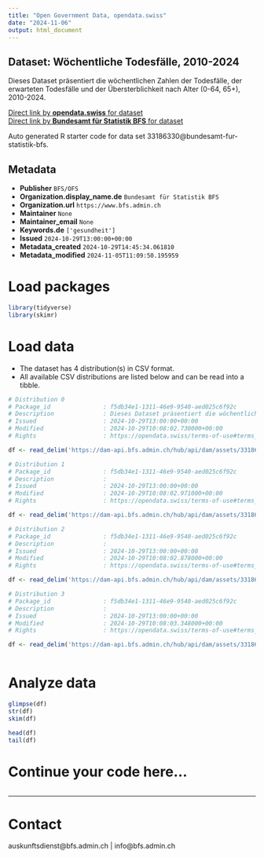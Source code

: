 ```yaml
---
title: "Open Government Data, opendata.swiss"
date: "2024-11-06"
output: html_document
---
```


## Dataset: Wöchentliche Todesfälle, 2010-2024

Dieses Dataset präsentiert die wöchentlichen Zahlen der Todesfälle, der erwarteten Todesfälle und der Übersterblichkeit nach Alter (0-64, 65+), 2010-2024.

[Direct link by **opendata.swiss** for dataset](https://opendata.swiss/de/dataset/wochentliche-todesfalle-2010-20241)<br>
[Direct link by **Bundesamt für Statistik BFS** for dataset](https://www.bfs.admin.ch/asset/de/ts-d-14.03.04.03-wr)

Auto generated R starter code for data set 33186330@bundesamt-fur-statistik-bfs.

## Metadata

- **Publisher** `BFS/OFS`
- **Organization.display_name.de** `Bundesamt für Statistik BFS`
- **Organization.url** `https://www.bfs.admin.ch`
- **Maintainer** `None`
- **Maintainer_email** `None`
- **Keywords.de** `['gesundheit']`
- **Issued** `2024-10-29T13:00:00+00:00`
- **Metadata_created** `2024-10-29T14:45:34.061810`
- **Metadata_modified** `2024-11-05T11:09:50.195959`


# Load packages

```r

library(tidyverse)
library(skimr)

```

# Load data

-   The dataset has 4 distribution(s) in CSV format.
-   All available CSV distributions are listed below and can be read into a tibble.

```r

# Distribution 0
# Package_id               : f5db34e1-1311-46e9-9540-aed025c6f92c
# Description              : Dieses Dataset präsentiert die wöchentlichen Zahlen der Todesfälle, der erwarteten Todesfälle und der Übersterblichkeit nach Alter (0-64, 65+), 2010-2024.
# Issued                   : 2024-10-29T13:00:00+00:00
# Modified                 : 2024-10-29T10:08:02.730000+00:00
# Rights                   : https://opendata.swiss/terms-of-use#terms_by_ask

df <- read_delim('https://dam-api.bfs.admin.ch/hub/api/dam/assets/33186344/master')

# Distribution 1
# Package_id               : f5db34e1-1311-46e9-9540-aed025c6f92c
# Description              : 
# Issued                   : 2024-10-29T13:00:00+00:00
# Modified                 : 2024-10-29T10:08:02.971000+00:00
# Rights                   : https://opendata.swiss/terms-of-use#terms_by_ask

df <- read_delim('https://dam-api.bfs.admin.ch/hub/api/dam/assets/33186347/master')

# Distribution 2
# Package_id               : f5db34e1-1311-46e9-9540-aed025c6f92c
# Description              : 
# Issued                   : 2024-10-29T13:00:00+00:00
# Modified                 : 2024-10-29T10:08:02.878000+00:00
# Rights                   : https://opendata.swiss/terms-of-use#terms_by_ask

df <- read_delim('https://dam-api.bfs.admin.ch/hub/api/dam/assets/33186349/master')

# Distribution 3
# Package_id               : f5db34e1-1311-46e9-9540-aed025c6f92c
# Description              : 
# Issued                   : 2024-10-29T13:00:00+00:00
# Modified                 : 2024-10-29T10:08:03.348000+00:00
# Rights                   : https://opendata.swiss/terms-of-use#terms_by_ask

df <- read_delim('https://dam-api.bfs.admin.ch/hub/api/dam/assets/33186348/master')



```

# Analyze data

```r

glimpse(df)
str(df)
skim(df)

head(df)
tail(df)

```

# Continue your code here...

```r

```

------------------------------------------------------------------------

# Contact

auskunftsdienst@bfs.admin.ch | info@bfs.admin.ch

